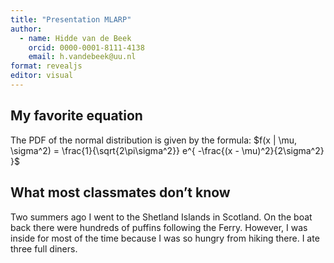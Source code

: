 ```yaml
---
title: "Presentation MLARP"
author: 
  - name: Hidde van de Beek
    orcid: 0000-0001-8111-4138
    email: h.vandebeek@uu.nl
format: revealjs
editor: visual
---
```


## My favorite equation

The PDF of the normal distribution is given by the formula: $f(x | \mu, \sigma^2) = \frac{1}{\sqrt{2\pi\sigma^2}} e^{ -\frac{(x - \mu)^2}{2\sigma^2} }$

## What most classmates don't know

Two summers ago I went to the Shetland Islands in Scotland. On the boat back there were hundreds of puffins following the Ferry. However, I was inside for most of the time because I was so hungry from hiking there. I ate three full diners.
